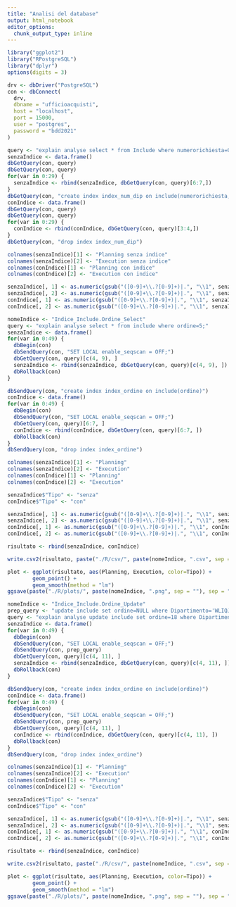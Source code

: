 ```yaml
---
title: "Analisi del database"
output: html_notebook
editor_options: 
  chunk_output_type: inline
---
```


```r
library("ggplot2")
library("RPostgreSQL")
library("dplyr")
options(digits = 3)
```
```r
drv <- dbDriver("PostgreSQL")
con <- dbConnect(
  drv,
  dbname = "ufficioacquisti",
  host = "localhost",
  port = 15000,
  user = "postgres",
  password = "bdd2021"
)
```
```r
query <- "explain analyse select * from Include where numerorichiesta=0 and dipartimento='THQQYK'"
senzaIndice <- data.frame()
dbGetQuery(con, query)
dbGetQuery(con, query)
for(var in 0:29) {
  senzaIndice <- rbind(senzaIndice, dbGetQuery(con, query)[6:7,])
}
dbGetQuery(con, "create index index_num_dip on include(numerorichiesta, dipartimento)")
conIndice <- data.frame()
dbGetQuery(con, query)
dbGetQuery(con, query)
for(var in 0:29) {
  conIndice <- rbind(conIndice, dbGetQuery(con, query)[3:4,])
}
dbGetQuery(con, "drop index index_num_dip")

colnames(senzaIndice)[1] <- "Planning senza indice"
colnames(senzaIndice)[2] <- "Execution senza indice"
colnames(conIndice)[1] <- "Planning con indice"
colnames(conIndice)[2] <- "Execution con indice"

senzaIndice[, 1] <- as.numeric(gsub("([0-9]+\\.?[0-9]+)|.", "\\1", senzaIndice[, 1]))
senzaIndice[, 2] <- as.numeric(gsub("([0-9]+\\.?[0-9]+)|.", "\\1", senzaIndice[, 2]))
conIndice[, 1] <- as.numeric(gsub("([0-9]+\\.?[0-9]+)|.", "\\1", senzaIndice[, 1]))
conIndice[, 2] <- as.numeric(gsub("([0-9]+\\.?[0-9]+)|.", "\\1", senzaIndice[, 2]))

```
```r
nomeIndice <- "Indice_Include.Ordine_Select"
query <- "explain analyse select * from include where ordine=5;"
senzaIndice <- data.frame()
for(var in 0:49) {
  dbBegin(con)
  dbSendQuery(con, "SET LOCAL enable_seqscan = OFF;")
  dbGetQuery(con, query)[c(4, 9), ]
  senzaIndice <- rbind(senzaIndice, dbGetQuery(con, query)[c(4, 9), ])
  dbRollback(con)
}

dbSendQuery(con, "create index index_ordine on include(ordine)")
conIndice <- data.frame()
for(var in 0:49) {
  dbBegin(con)
  dbSendQuery(con, "SET LOCAL enable_seqscan = OFF;")
  dbGetQuery(con, query)[6:7, ]
  conIndice <- rbind(conIndice, dbGetQuery(con, query)[6:7, ])
  dbRollback(con)
}
dbSendQuery(con, "drop index index_ordine")

colnames(senzaIndice)[1] <- "Planning"
colnames(senzaIndice)[2] <- "Execution"
colnames(conIndice)[1] <- "Planning"
colnames(conIndice)[2] <- "Execution"

senzaIndice$"Tipo" <- "senza"
conIndice$"Tipo" <- "con"

senzaIndice[, 1] <- as.numeric(gsub("([0-9]+\\.?[0-9]+)|.", "\\1", senzaIndice[, 1]))
senzaIndice[, 2] <- as.numeric(gsub("([0-9]+\\.?[0-9]+)|.", "\\1", senzaIndice[, 2]))
conIndice[, 1] <- as.numeric(gsub("([0-9]+\\.?[0-9]+)|.", "\\1", conIndice[, 1]))
conIndice[, 2] <- as.numeric(gsub("([0-9]+\\.?[0-9]+)|.", "\\1", conIndice[, 2]))

risultato <- rbind(senzaIndice, conIndice)

write.csv2(risultato, paste("./R/csv/", paste(nomeIndice, ".csv", sep = ""), sep = ""))
```
```r
plot <- ggplot(risultato, aes(Planning, Execution, color=Tipo)) +
        geom_point() +
        geom_smooth(method = "lm")
ggsave(paste("./R/plots/", paste(nomeIndice, ".png", sep = ""), sep = ""))
```
```r
nomeIndice <- "Indice_Include.Ordine_Update"
prep_query <- "update include set ordine=NULL where Dipartimento='WLIQJC' and NumeroRichiesta=79 and Articolo = 102;"
query <- "explain analyse update include set ordine=18 where Dipartimento='WLIQJC' and NumeroRichiesta=79 and Articolo = 102;"
senzaIndice <- data.frame()
for(var in 0:49) {
  dbBegin(con)
  dbSendQuery(con, "SET LOCAL enable_seqscan = OFF;")
  dbSendQuery(con, prep_query)
  dbGetQuery(con, query)[c(4, 11), ]
  senzaIndice <- rbind(senzaIndice, dbGetQuery(con, query)[c(4, 11), ])
  dbRollback(con)
}

dbSendQuery(con, "create index index_ordine on include(ordine)")
conIndice <- data.frame()
for(var in 0:49) {
  dbBegin(con)
  dbSendQuery(con, "SET LOCAL enable_seqscan = OFF;")
  dbSendQuery(con, prep_query)
  dbGetQuery(con, query)[c(4, 11), ]
  conIndice <- rbind(conIndice, dbGetQuery(con, query)[c(4, 11), ])
  dbRollback(con)
}
dbSendQuery(con, "drop index index_ordine")

colnames(senzaIndice)[1] <- "Planning"
colnames(senzaIndice)[2] <- "Execution"
colnames(conIndice)[1] <- "Planning"
colnames(conIndice)[2] <- "Execution"

senzaIndice$"Tipo" <- "senza"
conIndice$"Tipo" <- "con"

senzaIndice[, 1] <- as.numeric(gsub("([0-9]+\\.?[0-9]+)|.", "\\1", senzaIndice[, 1]))
senzaIndice[, 2] <- as.numeric(gsub("([0-9]+\\.?[0-9]+)|.", "\\1", senzaIndice[, 2]))
conIndice[, 1] <- as.numeric(gsub("([0-9]+\\.?[0-9]+)|.", "\\1", conIndice[, 1]))
conIndice[, 2] <- as.numeric(gsub("([0-9]+\\.?[0-9]+)|.", "\\1", conIndice[, 2]))

risultato <- rbind(senzaIndice, conIndice)

write.csv2(risultato, paste("./R/csv/", paste(nomeIndice, ".csv", sep = ""), sep = ""))
```
```r
plot <- ggplot(risultato, aes(Planning, Execution, color=Tipo)) +
        geom_point() +
        geom_smooth(method = "lm")
ggsave(paste("./R/plots/", paste(nomeIndice, ".png", sep = ""), sep = ""))
```
